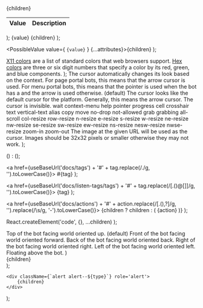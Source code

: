 
  <table>
    <thead>
      <tr>
        <th>Value</th>
        <th>Description</th>
      </tr>
    </thead>
    <tbody>
      {children}
    </tbody>
  </table>
);

  <tr {...attributes}>
    <td>{value}</td>
    <td>{children}</td>
  </tr>
);

  <PossibleValue value={
    <code>{value}</code>
  } {...attributes}>{children}</PossibleValue>
);

  <PossibleValue value='Any X11 Color'>
    <a href='https://en.wikipedia.org/wiki/X11_color_names' target='_blank'>X11 colors</a> are a list of standard colors that web browsers support.
  </PossibleValue>
  <PossibleValue value='Any Hex Color'>
    <a href='https://en.wikipedia.org/wiki/Web_colors#Hex_triplet' target='_blank'>Hex colors</a> are three or six digit numbers that specify a color by its red, green, and blue components.
  </PossibleValue>
</>);

  <PossibleValueCode value='auto'>
      The cursor automatically changes its look based on the context.
      For page portal bots, this means that the arrow cursor is used.
      For menu portal bots, this means that the pointer is used when the bot has a <TagLink tag='@onClick'/> and the arrow is used otherwise. (default)
  </PossibleValueCode>
  <PossibleValueCode value='default'>
      The cursor looks like the default cursor for the platform.
      Generally, this means the arrow cursor.
  </PossibleValueCode>
  <PossibleValueCode value='none'>
      The cursor is invisible.
  </PossibleValueCode>
  <PossibleValueCode value='wait'>wait</PossibleValueCode>
  <PossibleValueCode value='context-menu'>context-menu</PossibleValueCode>
  <PossibleValueCode value='help'>help</PossibleValueCode>
  <PossibleValueCode value='pointer'>pointer</PossibleValueCode>
  <PossibleValueCode value='progress'>progress</PossibleValueCode>
  <PossibleValueCode value='cell'>cell</PossibleValueCode>
  <PossibleValueCode value='crosshair'>crosshair</PossibleValueCode>
  <PossibleValueCode value='text'>text</PossibleValueCode>
  <PossibleValueCode value='vertical-text'>vertical-text</PossibleValueCode>
  <PossibleValueCode value='alias'>alias</PossibleValueCode>
  <PossibleValueCode value='copy'>copy</PossibleValueCode>
  <PossibleValueCode value='move'>move</PossibleValueCode>
  <PossibleValueCode value='no-drop'>no-drop</PossibleValueCode>
  <PossibleValueCode value='not-allowed'>not-allowed</PossibleValueCode>
  <PossibleValueCode value='grab'>grab</PossibleValueCode>
  <PossibleValueCode value='grabbing'>grabbing</PossibleValueCode>
  <PossibleValueCode value='all-scroll'>all-scroll</PossibleValueCode>
  <PossibleValueCode value='col-resize'>col-resize</PossibleValueCode>
  <PossibleValueCode value='row-resize'>row-resize</PossibleValueCode>
  <PossibleValueCode value='n-resize'>n-resize</PossibleValueCode>
  <PossibleValueCode value='e-resize'>e-resize</PossibleValueCode>
  <PossibleValueCode value='s-resize'>s-resize</PossibleValueCode>
  <PossibleValueCode value='w-resize'>w-resize</PossibleValueCode>
  <PossibleValueCode value='ne-resize'>ne-resize</PossibleValueCode>
  <PossibleValueCode value='nw-resize'>nw-resize</PossibleValueCode>
  <PossibleValueCode value='se-resize'>se-resize</PossibleValueCode>
  <PossibleValueCode value='sw-resize'>sw-resize</PossibleValueCode>
  <PossibleValueCode value='ew-resize'>ew-resize</PossibleValueCode>
  <PossibleValueCode value='ns-resize'>ns-resize</PossibleValueCode>
  <PossibleValueCode value='nesw-resize'>nesw-resize</PossibleValueCode>
  <PossibleValueCode value='nwse-resize'>nwse-resize</PossibleValueCode>
  <PossibleValueCode value='zoom-in'>zoom-in</PossibleValueCode>
  <PossibleValueCode value='zoom-out'>zoom-out</PossibleValueCode>
  <PossibleValue value='Any URL'>The image at the given URL will be used as the cursor. Images should be 32x32 pixels or smaller otherwise they may not work.</PossibleValue>
</>);

  (<ListenTagLink tag={tag}/>) : 
  (<DataTagLink tag={tag}/>);

  <a href={useBaseUrl('docs/tags') + '#' + tag.replace(/\./g, '').toLowerCase()}>
    <NormalCode>#{tag}</NormalCode>
  </a>
);

  <a href={useBaseUrl('docs/listen-tags/tags') + '#' + tag.replace(/[\.\(\)\@\[\]]/g, '').toLowerCase()}>
    <NormalCode>{tag}</NormalCode>
  </a>
);

  <a href={useBaseUrl('docs/actions') + '#' + action.replace(/[\.\(\)\,\?]/g, '').replace(/\s/g, '-').toLowerCase()}>
  {children ? children : (
      <NormalCode>{action}</NormalCode>
  )}
  </a>
);

  React.createElement('code', {}, ...children)
);

  <PossibleValueCode value='top'>
    Top of the bot facing world oriented up. (default)
  </PossibleValueCode>
  <PossibleValueCode value='front'>
    Front of the bot facing world oriented forward.
  </PossibleValueCode>
  <PossibleValueCode value='back'>
    Back of the bot facing world oriented back.
  </PossibleValueCode>
  <PossibleValueCode value='right'>
    Right of the bot facing world oriented right.
  </PossibleValueCode>
  <PossibleValueCode value='left'>
     Left of the bot facing world oriented left.
  </PossibleValueCode>
  <PossibleValueCode value='floating'>
     Floating above the bot.
  </PossibleValueCode>
</>)

  <div className='row badge-row'>
    <div className='col'>
      {children}
    </div>
  </div>
);








    <div className={`alert alert--${type}`} role='alert'>
        {children}
    </div>
);

